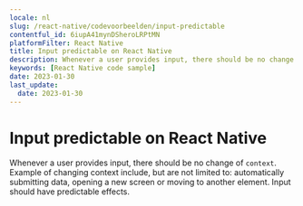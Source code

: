 ```yaml
---
locale: nl
slug: /react-native/codevoorbeelden/input-predictable
contentful_id: 6iupA41mynDSheroLRPtMN
platformFilter: React Native
title: Input predictable on React Native
description: Whenever a user provides input, there should be no change of context.
keywords: [React Native code sample]
date: 2023-01-30
last_update:
  date: 2023-01-30
---
```


# Input predictable on React Native

Whenever a user provides input, there should be no change of `context`. Example of changing context include, but are not limited to: automatically submitting data, opening a new screen or moving to another element. Input should have predictable effects.

<CodeSample id="input-predictable" locale="nl" platform="react native"/>
